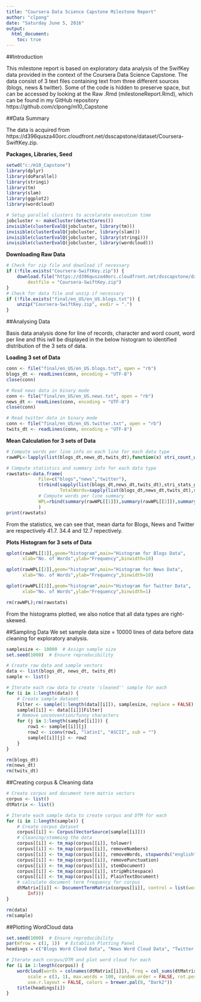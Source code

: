 ```yaml
---
title: "Coursera Data Science Capstone Milestone Report"
author: "clpong"
date: "Saturday June 5, 2016"
output: 
  html_document:
    toc: true
---
```


##Introduction

This milestone report is based on exploratory data analysis of the SwifKey data provided in the context of the Coursera Data Science Capstone. The data consist of 3 text files containing text from three different sources (blogs, news & twitter). Some of the code is hidden to preserve space, but can be accessed by looking at the Raw .Rmd (milestoneReport.Rmd), which can be found in my GitHub repository https://github.com/clpong/m10_Capstone


##Data Summary

The data is acquired from https://d396qusza40orc.cloudfront.net/dsscapstone/dataset/Coursera-SwiftKey.zip.

**Packages, Libraries, Seed**

```r

setwd("c:/m10_Capstone")
library(dplyr)
library(doParallel)
library(stringi)
library(tm)
library(slam)
library(ggplot2)
library(wordcloud)
```
```r
# Setup parallel clusters to accelarate execution time
jobcluster <- makeCluster(detectCores())
invisible(clusterEvalQ(jobcluster, library(tm)))
invisible(clusterEvalQ(jobcluster, library(slam)))
invisible(clusterEvalQ(jobcluster, library(stringi)))
invisible(clusterEvalQ(jobcluster, library(wordcloud)))
```

**Downloading Raw Data**

```r
# Check for zip file and download if necessary
if (!file.exists("Coursera-SwiftKey.zip")) {
    download.file("https://d396qusza40orc.cloudfront.net/dsscapstone/dataset/Coursera-SwiftKey.zip", 
        destfile = "Coursera-SwiftKey.zip")
}
# Check for data file and unzip if necessary
if (!file.exists("final/en_US/en_US.blogs.txt")) {
    unzip("Coursera-SwiftKey.zip", exdir = ".")
}
```
##Analysing Data

Basis data analysis done for line of records, character and word count, word per line and this iwll be displayed in the below histogram to identified distribution of the 3 sets of data.

**Loading 3 set of Data**
```r
conn <- file("final/en_US/en_US.blogs.txt", open = "rb")
blogs_dt <- readLines(conn, encoding = "UTF-8")
close(conn)

# Read news data in binary mode
conn <- file("final/en_US/en_US.news.txt", open = "rb")
news_dt <- readLines(conn, encoding = "UTF-8")
close(conn)

# Read twitter data in binary mode
conn <- file("final/en_US/en_US.twitter.txt", open = "rb")
twits_dt <- readLines(conn, encoding = "UTF-8")
```

**Mean Calculation for 3 sets of Data**
```r
# Compute words per line info on each line for each data type
rawWPL<-lapply(list(blogs_dt,news_dt,twits_dt),function(x) stri_count_words(x))

# Compute statistics and summary info for each data type
rawstats<-data.frame(
            File=c("blogs","news","twitter"), 
            t(rbind(sapply(list(blogs_dt,news_dt,twits_dt),stri_stats_general),
                    TotalWords=sapply(list(blogs_dt,news_dt,twits_dt),stri_stats_latex)[4,])),
            # Compute words per line summary
            WPL=rbind(summary(rawWPL[[1]]),summary(rawWPL[[2]]),summary(rawWPL[[3]]))
            )
print(rawstats)
```
From the statistics, we can see that, mean darta for Blogs, News and Twitter are respectively 41.7. 34.4 and 12.7 repectively.

**Plots Histogram for 3 sets of Data**
```r
qplot(rawWPL[[1]],geom="histogram",main="Histogram for Blogs Data",
      xlab="No. of Words",ylab="Frequency",binwidth=10)
```
```r
qplot(rawWPL[[2]],geom="histogram",main="Histogram for News Data",
      xlab="No. of Words",ylab="Frequency",binwidth=10)
```
```r
qplot(rawWPL[[3]],geom="histogram",main="Histogram for Twitter Data",
      xlab="No. of Words",ylab="Frequency",binwidth=1)
```
```r
rm(rawWPL);rm(rawstats)
```
From the histograms plotted, we also notice that all data types are right-skewed.

##Sampling Data
We set sample data size = 10000 lines of data before data cleaning for exploratory analysis.

```r
samplesize <- 10000  # Assign sample size
set.seed(1000)  # Ensure reproducibility 

# Create raw data and sample vectors
data <- list(blogs_dt, news_dt, twits_dt)
sample <- list()

# Iterate each raw data to create 'cleaned'' sample for each
for (i in 1:length(data)) {
    # Create sample dataset
    Filter <- sample(1:length(data[[i]]), samplesize, replace = FALSE)
    sample[[i]] <- data[[i]][Filter]
    # Remove unconvention/funny characters
    for (j in 1:length(sample[[i]])) {
        row1 <- sample[[i]][j]
        row2 <- iconv(row1, "latin1", "ASCII", sub = "")
        sample[[i]][j] <- row2
    }
}

rm(blogs_dt)
rm(news_dt)
rm(twits_dt)
```

##Creating corpus & Cleaning data
```r
# Create corpus and document term matrix vectors
corpus <- list()
dtMatrix <- list()

# Iterate each sample data to create corpus and DTM for each
for (i in 1:length(sample)) {
    # Create corpus dataset
    corpus[[i]] <- Corpus(VectorSource(sample[[i]]))
    # Cleaning/stemming the data
    corpus[[i]] <- tm_map(corpus[[i]], tolower)
    corpus[[i]] <- tm_map(corpus[[i]], removeNumbers)
    corpus[[i]] <- tm_map(corpus[[i]], removeWords, stopwords("english"))
    corpus[[i]] <- tm_map(corpus[[i]], removePunctuation)
    corpus[[i]] <- tm_map(corpus[[i]], stemDocument)
    corpus[[i]] <- tm_map(corpus[[i]], stripWhitespace)
    corpus[[i]] <- tm_map(corpus[[i]], PlainTextDocument)
    # calculate document term frequency for corpus
    dtMatrix[[i]] <- DocumentTermMatrix(corpus[[i]], control = list(wordLengths = c(0, 
        Inf)))
}

rm(data)
rm(sample)
```

##Plotting WordCloud data
```r
set.seed(1000)  # Ensure reproducibility
par(mfrow = c(1, 1))  # Establish Plotting Panel
headings = c("Blogs Word Cloud Data", "News Word Cloud Data", "Twitter Word Cloud Data")

# Iterate each corpus/DTM and plot word cloud for each
for (i in 1:length(corpus)) {
    wordcloud(words = colnames(dtMatrix[[i]]), freq = col_sums(dtMatrix[[i]]), 
        scale = c(3, 1), max.words = 100, random.order = FALSE, rot.per = 0.35, 
        use.r.layout = FALSE, colors = brewer.pal(8, "Dark2"))
    title(headings[i])
}
```
